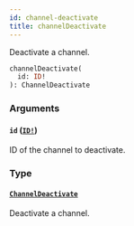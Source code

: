 ```yaml
---
id: channel-deactivate
title: channelDeactivate
---
```


Deactivate a channel.

```graphql
channelDeactivate(
  id: ID!
): ChannelDeactivate

```

### Arguments

#### `id` ([`ID!`](../../../developer/api-reference/scalars/id))

ID of the channel to deactivate.

### Type

#### [`ChannelDeactivate`](../../../developer/api-reference/objects/channel-deactivate)

Deactivate a channel.
